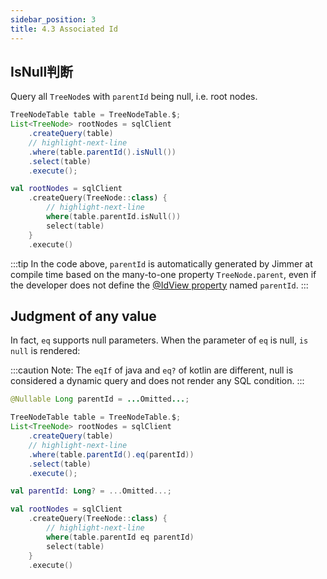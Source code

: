 ```yaml
---
sidebar_position: 3
title: 4.3 Associated Id
---
```



## IsNull判断

Query all `TreeNode`s with `parentId` being null, i.e. root nodes.

<Tabs groupId="language">
<TabItem value="java" label="Java">

```java
TreeNodeTable table = TreeNodeTable.$;
List<TreeNode> rootNodes = sqlClient
    .createQuery(table)
    // highlight-next-line
    .where(table.parentId().isNull())
    .select(table)
    .execute();
```

</TabItem>
<TabItem value="kotlin" label="Kotlin">

```kotlin
val rootNodes = sqlClient
    .createQuery(TreeNode::class) {
        // highlight-next-line
        where(table.parentId.isNull())
        select(table)
    }
    .execute()
```

</TabItem>
</Tabs>

:::tip 
In the code above, `parentId` is automatically generated by Jimmer at compile time based on the many-to-one property `TreeNode.parent`, 
even if the developer does not define the [@IdView property](../../mapping/advanced/view/id-view) named `parentId`. 
:::  

## Judgment of any value  

In fact, `eq` supports null parameters. When the parameter of `eq` is null, `is null` is rendered:  

:::caution 
Note: The `eqIf` of java and `eq?` of kotlin are different, null is considered a dynamic query and does not render any SQL condition. 
:::

<Tabs groupId="language">
<TabItem value="java" label="Java">

```java
@Nullable Long parentId = ...Omitted...;

TreeNodeTable table = TreeNodeTable.$;
List<TreeNode> rootNodes = sqlClient
    .createQuery(table)
    // highlight-next-line
    .where(table.parentId().eq(parentId))
    .select(table)
    .execute();
```

</TabItem>
<TabItem value="kotlin" label="Kotlin">

```kotlin
val parentId: Long? = ...Omitted...;

val rootNodes = sqlClient
    .createQuery(TreeNode::class) {
        // highlight-next-line
        where(table.parentId eq parentId)
        select(table)
    }
    .execute()
```

</TabItem>
</Tabs>